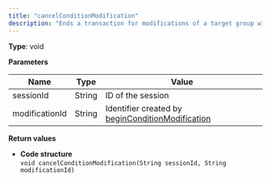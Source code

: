 ```yaml
---
title: "cancelConditionModification"
description: "Ends a transaction for modifications of a target group without updating the target group in Optimizely Campaign."
---
```


**Type**: void

**Parameters**

| Name           | Type   | Value                                                                                                    |
| -------------- | ------ | -------------------------------------------------------------------------------------------------------- |
| sessionId      | String | ID of the session                                                                                        |
| modificationId | String | Identifier created by [beginConditionModification](/optimizely-campaign/docs/beginconditionmodification) |

**Return values**

* **Code structure**  
`void cancelConditionModification(String sessionId, String modificationId)  
`